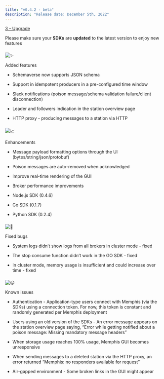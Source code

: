 ```yaml
---
title: "v0.4.2 - beta"
description: "Release date: December 5th, 2022"
---
```


[3 - Upgrade](/memphis/deployment/kubernetes/how-to-upgrade)

Please make sure your **SDKs** are **updated** to the latest version to enjoy new features

### 

![:sparkles:](/images)

 Added features

* Schemaverse now supports JSON schema

* Support in idempotent producers in a pre-configured time window

* Slack notifications (poison message/schema validation failure/client disconnection)

* Leader and followers indication in the station overview page

* HTTP proxy - producing messages to a station via HTTP

### 

![:chart_with_upwards_trend:](/images)

 Enhancements

* Message payload formatting options through the UI (bytes/string/json/protobuf)

* Poison messages are auto-removed when acknowledged

* Improve real-time rendering of the GUI

* Broker performance improvements

* Node.js SDK (0.4.6)

* Go SDK (0.1.7)

* Python SDK (0.2.4)

### 

![:bug:](/images)

 Fixed bugs

* System logs didn’t show logs from all brokers in cluster mode - fixed

* The stop consume function didn’t work in the GO SDK - fixed

* In cluster mode, memory usage is insufficient and could increase over time - fixed

### 

![:pensive:](/images)

 Known issues

* Authentication - Application-type users connect with Memphis (via the SDKs) using a connection token. For now, this token is constant and randomly generated per Memphis deployment

* Users using an old version of the SDKs - An error message appears on the station overview page saying, “Error while getting notified about a poison message: Missing mandatory message headers”

* When storage usage reaches 100% usage, Memphis GUI becomes unresponsive

* When sending messages to a deleted station via the HTTP proxy, an error returned “Memphis: no responders available for request”

* Air-gapped environment - Some broken links in the GUI might appear